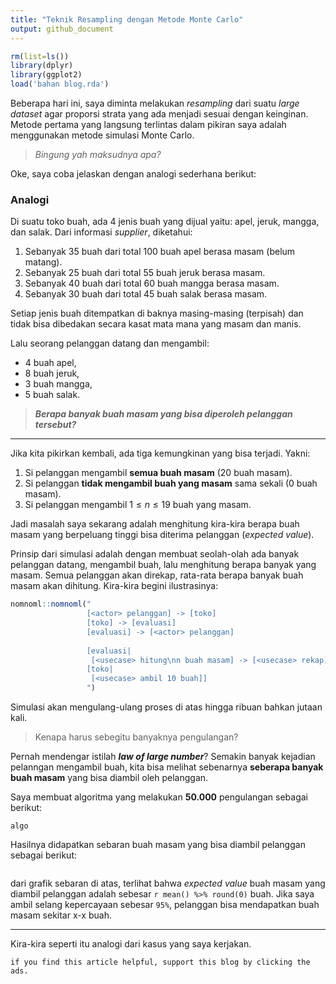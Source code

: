 ```yaml
---
title: "Teknik Resampling dengan Metode Monte Carlo"
output: github_document
---
```


```r
rm(list=ls())
library(dplyr)
library(ggplot2)
load('bahan blog.rda')
```


Beberapa hari ini, saya diminta melakukan _resampling_ dari suatu _large dataset_ agar proporsi strata yang ada menjadi sesuai dengan keinginan. Metode pertama yang langsung terlintas dalam pikiran saya adalah menggunakan metode simulasi Monte Carlo.

> _Bingung yah maksudnya apa?_

Oke, saya coba jelaskan dengan analogi sederhana berikut:

### Analogi

Di suatu toko buah, ada 4 jenis buah yang dijual yaitu: apel, jeruk, mangga, dan salak. Dari informasi _supplier_, diketahui:

1. Sebanyak 35 buah dari total 100 buah apel berasa masam (belum matang).
1. Sebanyak 25 buah dari total 55 buah jeruk berasa masam.
1. Sebanyak 40 buah dari total 60 buah mangga berasa masam.
1. Sebanyak 30 buah dari total 45 buah salak berasa masam.

Setiap jenis buah ditempatkan di baknya masing-masing (terpisah) dan tidak bisa dibedakan secara kasat mata mana yang masam dan manis.

Lalu seorang pelanggan datang dan mengambil:

- 4 buah apel,
- 8 buah jeruk,
- 3 buah mangga,
- 5 buah salak.

> ___Berapa banyak buah masam yang bisa diperoleh pelanggan tersebut?___

---

Jika kita pikirkan kembali, ada tiga kemungkinan yang bisa terjadi. Yakni:

1. Si pelanggan mengambil __semua buah masam__ (20 buah masam).
1. Si pelanggan __tidak mengambil buah yang masam__ sama sekali (0 buah masam).
1. Si pelanggan mengambil $1 \leq n \leq 19$ buah yang masam.

Jadi masalah saya sekarang adalah menghitung kira-kira berapa buah masam yang berpeluang tinggi bisa diterima pelanggan (_expected value_).

Prinsip dari simulasi adalah dengan membuat seolah-olah ada banyak pelanggan datang, mengambil buah, lalu menghitung berapa banyak yang masam. Semua pelanggan akan direkap, rata-rata berapa banyak buah masam akan dihitung. Kira-kira begini ilustrasinya:

```r
nomnoml::nomnoml("
                 [<actor> pelanggan] -> [toko]
                 [toko] -> [evaluasi]
                 [evaluasi] -> [<actor> pelanggan]
                 
                 [evaluasi|
                  [<usecase> hitung\nn buah masam] -> [<usecase> rekap]]
                 [toko|
                  [<usecase> ambil 10 buah]]
                 ")
```

Simulasi akan mengulang-ulang proses di atas hingga ribuan bahkan jutaan kali.

> Kenapa harus sebegitu banyaknya pengulangan?

Pernah mendengar istilah ___law of large number___? Semakin banyak kejadian pelanngan mengambil buah, kita bisa melihat sebenarnya __seberapa banyak buah masam__ yang bisa diambil oleh pelanggan.

Saya membuat algoritma yang melakukan __50.000__ pengulangan sebagai berikut:

```
algo
```

Hasilnya didapatkan sebaran buah masam yang bisa diambil pelanggan sebagai berikut:

```r

```

dari grafik sebaran di atas, terlihat bahwa _expected value_ buah masam yang diambil pelanggan adalah sebesar `r mean() %>% round(0)` buah. Jika saya ambil selang kepercayaan sebesar `95%`, pelanggan bisa mendapatkan buah masam sekitar x-x buah.



---

Kira-kira seperti itu analogi dari kasus yang saya kerjakan.

`if you find this article helpful, support this blog by clicking the ads.`
